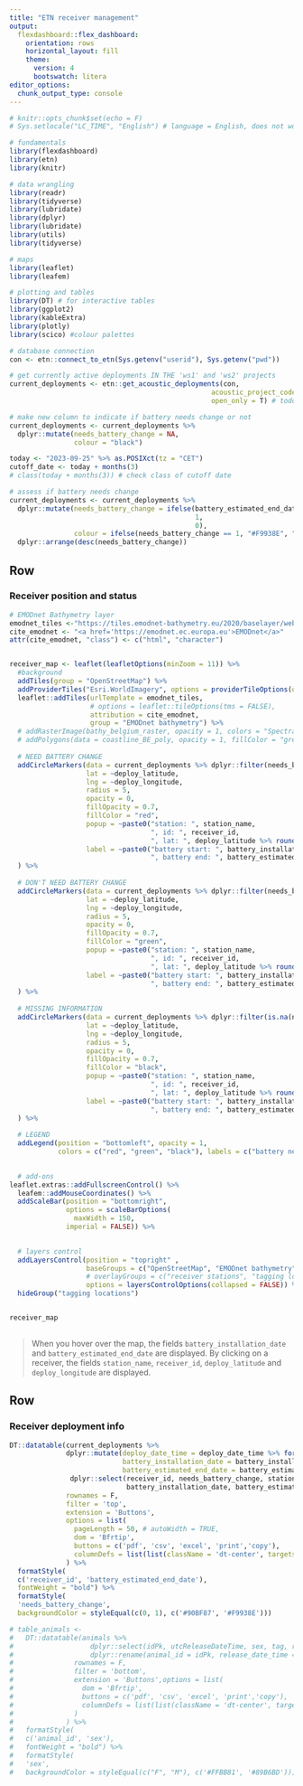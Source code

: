 ```yaml
---
title: "ETN receiver management"
output:
  flexdashboard::flex_dashboard:
    orientation: rows
    horizontal_layout: fill
    theme: 
      version: 4
      bootswatch: litera
editor_options: 
  chunk_output_type: console
---
```




```r

# knitr::opts_chunk$set(echo = F)
# Sys.setlocale("LC_TIME", "English") # language = English, does not work right now

# fundamentals
library(flexdashboard)
library(etn)
library(knitr)

# data wrangling
library(readr)
library(tidyverse)
library(lubridate)
library(dplyr)
library(lubridate)
library(utils)
library(tidyverse)

# maps
library(leaflet)
library(leafem)

# plotting and tables
library(DT) # for interactive tables
library(ggplot2)
library(kableExtra)
library(plotly)
library(scico) #colour palettes

# database connection
con <- etn::connect_to_etn(Sys.getenv("userid"), Sys.getenv("pwd"))


```



```r

# get currently active deployments IN THE 'ws1' and 'ws2' projects
current_deployments <- etn::get_acoustic_deployments(con,
                                                  acoustic_project_code = c("ws1", "ws2"),
                                                  open_only = T) # todo: change to both open and closed

# make new column to indicate if battery needs change or not
current_deployments <- current_deployments %>%
  dplyr::mutate(needs_battery_change = NA,
                colour = "black")

today <- "2023-09-25" %>% as.POSIXct(tz = "CET")
cutoff_date <- today + months(3)
# class(today + months(3)) # check class of cutoff date

# assess if battery needs change
current_deployments <- current_deployments %>%
  dplyr::mutate(needs_battery_change = ifelse(battery_estimated_end_date < cutoff_date,
                                              1,
                                              0),
                colour = ifelse(needs_battery_change == 1, "#F9938E", "#90BF87")) %>%
  dplyr::arrange(desc(needs_battery_change))
```



Row
-------------------------------------
    
### Receiver position and status
    
```r

# EMODnet Bathymetry layer
emodnet_tiles <-"https://tiles.emodnet-bathymetry.eu/2020/baselayer/web_mercator/{z}/{x}/{y}.png"
cite_emodnet <- "<a href='https://emodnet.ec.europa.eu'>EMODnet</a>"
attr(cite_emodnet, "class") <- c("html", "character")


receiver_map <- leaflet(leafletOptions(minZoom = 11)) %>% 
  #background
  addTiles(group = "OpenStreetMap") %>%
  addProviderTiles("Esri.WorldImagery", options = providerTileOptions(opacity = 0.6), group = "satellite") %>%
  leaflet::addTiles(urlTemplate = emodnet_tiles,
                    # options = leaflet::tileOptions(tms = FALSE),
                    attribution = cite_emodnet,
                    group = "EMODnet bathymetry") %>%
  # addRasterImage(bathy_belgium_raster, opacity = 1, colors = "Spectral", group = "bathymetry") %>%
  # addPolygons(data = coastline_BE_poly, opacity = 1, fillColor = "grey", weight = 0, fillOpacity = 0.7, group = "bathymetry") %>% #"#ECE4BF"
  
  # NEED BATTERY CHANGE
  addCircleMarkers(data = current_deployments %>% dplyr::filter(needs_battery_change == 1),
                   lat = ~deploy_latitude,
                   lng = ~deploy_longitude,
                   radius = 5,
                   opacity = 0,
                   fillOpacity = 0.7,
                   fillColor = "red",
                   popup = ~paste0("station: ", station_name, 
                                   ", id: ", receiver_id,
                                   ", lat: ", deploy_latitude %>% round(digits = 2), ", lng: ", deploy_longitude  %>% round(digits = 2)),
                   label = ~paste0("battery start: ", battery_installation_date %>% format("%Y-%m-%d"),
                                   ", battery end: ", battery_estimated_end_date %>% format("%Y-%m-%d"))
  ) %>%
  
  # DON'T NEED BATTERY CHANGE
  addCircleMarkers(data = current_deployments %>% dplyr::filter(needs_battery_change == 0),
                   lat = ~deploy_latitude,
                   lng = ~deploy_longitude,
                   radius = 5,
                   opacity = 0,
                   fillOpacity = 0.7,
                   fillColor = "green",
                   popup = ~paste0("station: ", station_name, 
                                   ", id: ", receiver_id,
                                   ", lat: ", deploy_latitude %>% round(digits = 2), ", lng: ", deploy_longitude  %>% round(digits = 2)),
                   label = ~paste0("battery start: ", battery_installation_date %>% format("%Y-%m-%d"),
                                   ", battery end: ", battery_estimated_end_date %>% format("%Y-%m-%d"))
  ) %>%
  
  # MISSING INFORMATION
  addCircleMarkers(data = current_deployments %>% dplyr::filter(is.na(needs_battery_change)),
                   lat = ~deploy_latitude,
                   lng = ~deploy_longitude,
                   radius = 5,
                   opacity = 0,
                   fillOpacity = 0.7,
                   fillColor = "black",
                   popup = ~paste0("station: ", station_name, 
                                   ", id: ", receiver_id,
                                   ", lat: ", deploy_latitude %>% round(digits = 2), ", lng: ", deploy_longitude  %>% round(digits = 2)),
                   label = ~paste0("battery start: ", battery_installation_date %>% format("%Y-%m-%d"),
                                   ", battery end: ", battery_estimated_end_date %>% format("%Y-%m-%d"))
  ) %>%
  
  # LEGEND
  addLegend(position = "bottomleft", opacity = 1,
            colors = c("red", "green", "black"), labels = c("battery needs change", "battery is OK", "missing information")) %>%

  
  # add-ons
leaflet.extras::addFullscreenControl() %>%
  leafem::addMouseCoordinates() %>%
  addScaleBar(position = "bottomright",
              options = scaleBarOptions(
                maxWidth = 150,
              imperial = FALSE)) %>%

  
  # layers control
  addLayersControl(position = "topright" ,
                   baseGroups = c("OpenStreetMap", "EMODnet bathymetry", "satellite"),
                   # overlayGroups = c("receiver stations", "tagging locations"),
                   options = layersControlOptions(collapsed = FALSE)) %>%
  hideGroup("tagging locations")


receiver_map
  
```

> When you hover over the map, the fields `battery_installation_date` and `battery_estimated_end_date` are displayed. 
  By clicking on a receiver, the fields `station_name`, `receiver_id`, `deploy_latitude` and `deploy_longitude` are displayed.

<!-- > Map with receiver deployments. Colours indicate the time left to the estimated battery end date of the receiver. -->


Row
-------------------------------------    
    
### Receiver deployment info

```r

DT::datatable(current_deployments %>%
              dplyr::mutate(deploy_date_time = deploy_date_time %>% format("%Y-%m-%d"),
                            battery_installation_date = battery_installation_date %>% format("%Y-%m-%d"),
                            battery_estimated_end_date = battery_estimated_end_date %>% format("%Y-%m-%d")) %>%
               dplyr::select(receiver_id, needs_battery_change, station_name, deploy_latitude, deploy_longitude, 
                             battery_installation_date, battery_estimated_end_date,  deploy_date_time, acoustic_project_code),
              rownames = F,
              filter = 'top',
              extension = 'Buttons',
              options = list(
                pageLength = 50, # autoWidth = TRUE,
                dom = 'Bfrtip',
                buttons = c('pdf', 'csv', 'excel', 'print','copy'),
                columnDefs = list(list(className = 'dt-center', targets = '_all')))
              ) %>%
  formatStyle(
  c('receiver_id', 'battery_estimated_end_date'),
  fontWeight = "bold") %>%
  formatStyle(
  'needs_battery_change',
  backgroundColor = styleEqual(c(0, 1), c('#90BF87', '#F9938E')))

# table_animals <- 
#   DT::datatable(animals %>% 
#                   dplyr::select(idPk, utcReleaseDateTime, sex, tag, releaseLatitude, releaseLongitude) %>%
#                   dplyr::rename(animal_id = idPk, release_date_time = utcReleaseDateTime,  release_latitude = releaseLatitude, release_longitude = releaseLongitude), #release_location = tagging_location,
#               rownames = F,
#               filter = 'bottom',
#               extension = 'Buttons',options = list(
#                 dom = 'Bfrtip',
#                 buttons = c('pdf', 'csv', 'excel', 'print','copy'),
#                 columnDefs = list(list(className = 'dt-center', targets = '_all'))
#               )
#             ) %>%
#   formatStyle(
#   c('animal_id', 'sex'),
#   fontWeight = "bold") %>%
#   formatStyle(
#   'sex',
#   backgroundColor = styleEqual(c("F", "M"), c('#FFBB81', '#89B6BD')))

```




